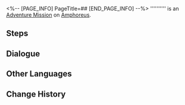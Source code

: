 <%-- [PAGE_INFO]
PageTitle=##
[END_PAGE_INFO] --%>
{{Stub|Dialogue.}}
{{Mission Infobox
|id            = 4340144
|title         = 
|image         = <!--Mission .png-->
|type          = Adventure
|event_name    = 
|chapter       = 
|requirements  = [[Trailblaze Mission]] ''[[Night Stars, Accompany My Slumber]]'' completed
|summary       = <!--official mission summary from Fate's Atlas-->
|characters    = Aglaea; Castorice; Mydei; Phainon; Trailblazer; Trianne; Tribbie; Trinnon; Verax Leo
|startLocation = [[Amphoreus]] - [["Eternal Holy City" Okhema]]
|world         = Amphoreus
|area          = "Eternal Holy City" Okhema
|prev          = 
|next          = 
|rewards       = 
}}
'''''''''' is an [[Adventure Mission]] on [[Amphoreus]].

==Steps==


<!--
==Gameplay Notes==

--><!--
==Trial Character==

-->
==Dialogue==
{{Stub Dialogue}}

{{Dialogue End}}

==Other Languages==
{{Other Languages
|en   = 
|zhs  = 
|zht  = 
|ja   = 
|ko   = 
|es   = 
|fr   = 
|ru   = 
|th   = 
|vi   = 
|de   = 
|id   = 
|pt   = 
}}

==Change History==
{{Change History|3.0}}
